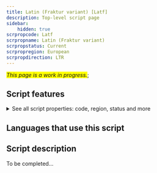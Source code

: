 ```yaml
---
title: Latin (Fraktur variant) [Latf]
description: Top-level script page
sidebar:
    hidden: true
scrpropcode: Latf
scrpropname: Latin (Fraktur variant)
scrpropstatus: Current
scrpropregion: European
scrpropdirection: LTR
---
```


<span style='background-color:yellow'>_This page is a work in progress._</span>;


## Script features

<details>
<summary> See all script properties: code, region, status and more</summary>
<ScriptInfo />
</details>

## Languages that use this script

<WsList script='Latf' wsMax='5' />

## Script description

To be completed...


